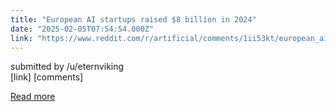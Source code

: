 ```yaml
---
title: "European AI startups raised $8 billion in 2024"
date: "2025-02-05T07:54:54.000Z"
link: "https://www.reddit.com/r/artificial/comments/1ii53kt/european_ai_startups_raised_8_billion_in_2024/"
---
```


submitted by    /u/eternviking  
 [link]   [comments]

[Read more](https://www.reddit.com/r/artificial/comments/1ii53kt/european_ai_startups_raised_8_billion_in_2024/)
